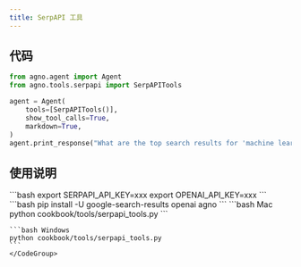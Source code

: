 ```yaml
---
title: SerpAPI 工具
---
```

## 代码

```python cookbook/tools/serpapi_tools.py
from agno.agent import Agent
from agno.tools.serpapi import SerpAPITools

agent = Agent(
    tools=[SerpAPITools()],
    show_tool_calls=True,
    markdown=True,
)
agent.print_response("What are the top search results for 'machine learning'?")
```

## 使用说明

<Steps>
  <Snippet file="create-venv-step.mdx" />

  <Step title="设置您的 API 密钥">
    ```bash
    export SERPAPI_API_KEY=xxx
    export OPENAI_API_KEY=xxx
    ```
  </Step>

  <Step title="安装库">
    ```bash
    pip install -U google-search-results openai agno
    ```
  </Step>

  <Step title="运行智能体">
    <CodeGroup>
    ```bash Mac
    python cookbook/tools/serpapi_tools.py
    ```

    ```bash Windows
    python cookbook/tools/serpapi_tools.py
    ```
    </CodeGroup>
  </Step>
</Steps>